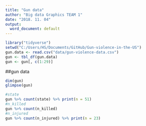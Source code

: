 ```yaml
---
title: "Gun data"
author: "Big data Graphics TEAM 1"
date: "2018. 11. 04"
output:
  word_document: default
---
```



```r
library("tidyverse")
setwd("C:/Users/HS/Documents/GitHub/Gun-violence-in-the-US")
gun.data <- read.csv("data/gun-violence-data.csv")
gun <- tbl_df(gun.data)
gun <- gun[, c(1:29)]
```

##gun data

```r
dim(gun)
glimpse(gun)

#state
gun %>% count(state) %>% print(n = 51)
#n_killed
gun %>% count(n_killed)
#n_injured
gun %>% count(n_injured) %>% print(n = 23)

```

